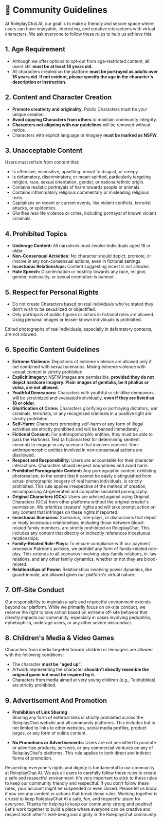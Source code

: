 # 👐 Community Guidelines

At RoleplayChat.AI, our goal is to make a friendly and secure space where users can have enjoyable, interesting, and creative interactions with virtual characters. We ask everyone to follow these rules to help us achieve this.

## 1. Age Requirement

- Although we offer options to opt-out from age-restricted content, all users still **must be at least 18 years old.**
- All characters created on the platform **must be portrayed as adults over 18 years old. If not evident, please specify the age in the character's description or instruction.**

## 2. Content and Character Creation

- **Promote creativity and originality.** Public Characters must be your unique creation.
- **Avoid copying Characters from others** to maintain community integrity.
- **Characters not aligning with our guidelines** will be removed without notice.
- Characters with explicit language or imagery **must be marked as NSFW.**

## 3. Unacceptable Content

Users must refrain from content that:

- Is offensive, insensitive, upsetting, meant to disgust, or creepy.
- Is defamatory, discriminatory, or mean-spirited, particularly targeting religion, race, sexual orientation, gender, or national/ethnic origin.
- Contains realistic portrayals of harm towards people or animals.
- Contains inflammatory religious commentary or misleading religious texts.
- Capitalizes on recent or current events, like violent conflicts, terrorist attacks, or epidemics.
- Glorifies real-life violence or crime, including portrayal of known violent criminals.

## 4. Prohibited Topics

- **Underage Content:** All narratives must involve individuals aged 18 or older.
- **Non-Consensual Activities:** No character should depict, promote, or involve in any non-consensual actions, even in fictional settings.
- **Incestuous Relationships:** Content suggesting incest is not allowed.
- **Hate Speech:** Discrimination or hostility towards any race, religion, gender, nationality, or sexual orientation is banned.

## 5. Respect for Personal Rights

- Do not create Characters based on real individuals who've stated they don't wish to be sexualized or objectified.
- Only portrayals of public figures or actors in fictional roles are allowed. Using personal images or lesser-known individuals is prohibited.

Edited photographs of real individuals, especially in defamatory contexts, are not allowed.

## 6. Specific Content Guidelines

- **Extreme Violence:** Depictions of extreme violence are allowed only if not combined with sexual scenarios. Mixing extreme violence with sexual content is strictly prohibited.
- **Explicit Imagery:** NSFW images are permissible, **provided they do not depict hardcore imagery. Plain images of genitalia, be it phallus or vulva, are not allowed.**
- **Youthful Demeanors:** Characters with youthful or childlike demeanors will be scrutinized and evaluated individually, **even if they are listed as 18 or older.**
- **Glorification of Crime:** Characters glorifying or portraying dictators, war criminals, terrorists, or any recognized criminals in a positive light are strictly prohibited.
- **Self-Harm:** Characters promoting self-harm or any form of illegal activities are strictly prohibited and will be banned immediately.
- **Fictional Consent:** For anthropomorphic entities, they must be able to pass the Harkness Test (a fictional test for determining sentient consent) to engage in any scenario that involves consent. Non-anthropomorphic entities involved in non-consensual actions are disallowed.
- **Respect and Responsibility:** Users are accountable for their character interactions. Characters should respect boundaries and avoid harm.
- **Prohibited Pornographic Content:** Any pornographic content exhibiting photorealism, to the extent that it cannot be easily distinguished from actual photographic imagery of real human individuals, is strictly prohibited. This rule applies irrespective of the method of creation, encompassing AI-generated and computer-simulated pornography.
- **Original Characters (OCs):** Users are advised against using Original Characters (OCs) from other platforms without the original creator's permission. We prioritize creators' rights and will take prompt action on any content that infringes on these rights if reported.
- **Incestuous Scenarios:** Scenarios, role-plays, or discussions that depict or imply incestuous relationships, including those between blood-related family members, are strictly prohibited on RoleplayChat. This includes any content that directly or indirectly references incestuous relationships.
- **Family-Related Role-Plays:** To ensure compliance with our payment processor Patreon’s policies, we prohibit any form of family-related role-play. This extends to all scenarios involving step-family relations, in-law relations, and any other family dynamics, whether or not they are blood-related.
- **Relationships of Power:** Relationships involving power dynamics, like guard-inmate, are allowed given our platform's virtual nature.

## 7. Off-Site Conduct

Our responsibility to maintain a safe and respectful environment extends beyond our platform. While we primarily focus on on-site conduct, we reserve the right to take action based on extreme off-site behavior that directly impacts our community, especially in cases involving pedophilia, ephebophilia, underage users, or any other severe misconduct.

## 8. Children's Media & Video Games

Characters from media targeted toward children or teenagers are allowed with the following conditions:

- The character **must be "aged up".**
- Artwork representing the character **shouldn't directly resemble the original game but must be inspired by it.**
- Characters from media aimed at very young children (e.g., Teletubbies) are strictly prohibited.

## 9. Advertisement And Promotion

- **Prohibition of Link Sharing:**  
  Sharing any form of external links is strictly prohibited across the RoleplayChat website and all community platforms. This includes but is not limited to links to other websites, social media profiles, product pages, or any form of online content.

- **No Promotions or Advertisements:**
  Users are not permitted to promote or advertise products, services, or any commercial ventures on any of RoleplayChat's platforms. This rule applies to both direct and indirect forms of promotion.

Respecting everyone's rights and dignity is fundamental to our community at RoleplayChat.AI. We ask all users to carefully follow these rules to create a safe and respectful environment.
It's very important to stick to these rules to keep our community friendly and respectful. If you don't follow these rules, your account might be suspended or even closed. Please let us know if you see any content or actions that break these rules.
Working together is crucial to keep RoleplayChat.AI a safe, fun, and respectful place for everyone. Thanks for helping to keep our community strong and positive! Let's work together to build a place where everyone can be creative and respect each other's well-being and dignity in the RoleplayChat community.
